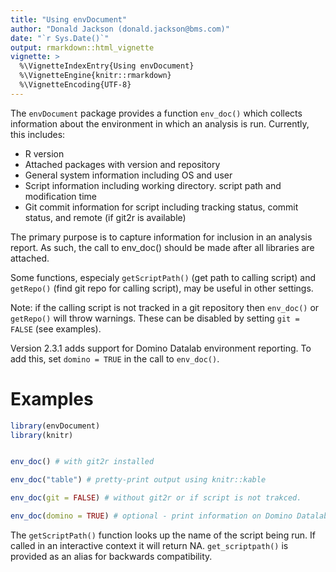 ```yaml
---
title: "Using envDocument"
author: "Donald Jackson (donald.jackson@bms.com)"
date: "`r Sys.Date()`"
output: rmarkdown::html_vignette
vignette: >
  %\VignetteIndexEntry{Using envDocument}
  %\VignetteEngine{knitr::rmarkdown}
  %\VignetteEncoding{UTF-8}
---
```


The `envDocument` package provides a function `env_doc()` which collects information about the environment in which an analysis is run.  Currently, this includes:

+ R version
+ Attached packages with version and repository
+ General system information including OS and user
+ Script information including working directory. script path and modification time
+ Git commit information for script including tracking status, commit status, and remote (if git2r is available)

The primary purpose is to capture information for inclusion in an analysis report.  As such, the call to env_doc() should be made after all libraries are attached.

Some functions, especialy `getScriptPath()` (get path to calling script) and `getRepo()` (find git repo for calling script), may be useful in other settings.

Note: if the calling script is not tracked in a git repository then `env_doc()` or `getRepo()` will throw warnings.  These can be disabled by setting `git = FALSE` (see examples).

Version 2.3.1 adds support for Domino Datalab environment reporting.  To add this, set `domino = TRUE` in the call to `env_doc()`.

# Examples

```r
library(envDocument) 
library(knitr)


env_doc() # with git2r installed

env_doc("table") # pretty-print output using knitr::kable

env_doc(git = FALSE) # without git2r or if script is not trakced.

env_doc(domino = TRUE) # optional - print information on Domino Datalab environment
```

The `getScriptPath()` function looks up the name of the script being run.  If called in an interactive context it will return NA.  `get_scriptpath()` is provided as an alias for backwards compatibility.


